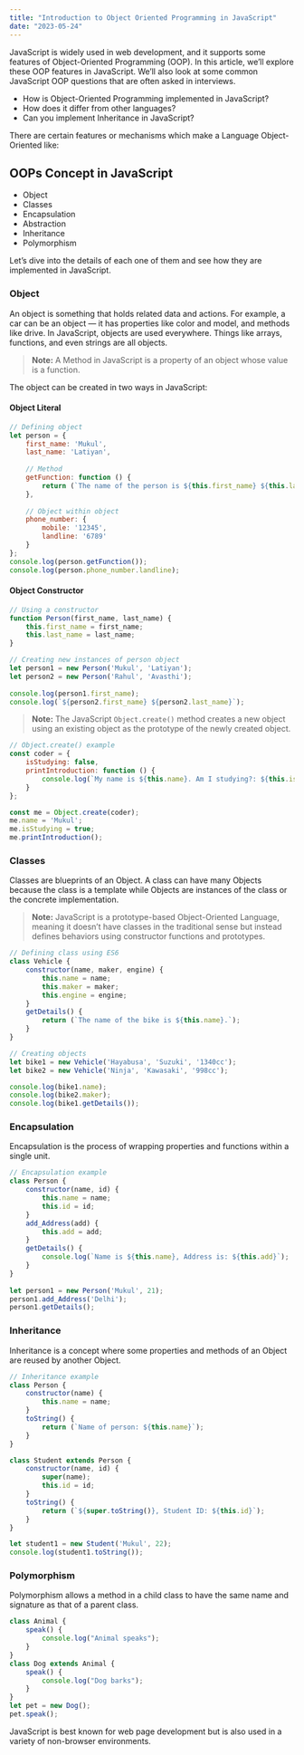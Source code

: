 ```yaml
---
title: "Introduction to Object Oriented Programming in JavaScript"
date: "2023-05-24"
---
```


JavaScript is widely used in web development, and it supports some features of Object-Oriented Programming (OOP). In this article, we’ll explore these OOP features in JavaScript. We’ll also look at some common JavaScript OOP questions that are often asked in interviews.

- How is Object-Oriented Programming implemented in JavaScript? 
- How does it differ from other languages? 
- Can you implement Inheritance in JavaScript?

There are certain features or mechanisms which make a Language Object-Oriented like:

## OOPs Concept in JavaScript

- Object
- Classes
- Encapsulation
- Abstraction
- Inheritance
- Polymorphism

Let’s dive into the details of each one of them and see how they are implemented in JavaScript.

### Object

An object is something that holds related data and actions. For example, a car can be an object — it has properties like color and model, and methods like drive. In JavaScript, objects are used everywhere. Things like arrays, functions, and even strings are all objects.

> **Note:** A Method in JavaScript is a property of an object whose value is a function.

The object can be created in two ways in JavaScript:

#### Object Literal

```js
// Defining object
let person = {
    first_name: 'Mukul',
    last_name: 'Latiyan',
    
    // Method
    getFunction: function () {
        return (`The name of the person is ${this.first_name} ${this.last_name}`);
    },
    
    // Object within object
    phone_number: {
        mobile: '12345',
        landline: '6789'
    }
};
console.log(person.getFunction());
console.log(person.phone_number.landline);
```

#### Object Constructor

```js
// Using a constructor
function Person(first_name, last_name) {
    this.first_name = first_name;
    this.last_name = last_name;
}

// Creating new instances of person object
let person1 = new Person('Mukul', 'Latiyan');
let person2 = new Person('Rahul', 'Avasthi');
 
console.log(person1.first_name);
console.log(`${person2.first_name} ${person2.last_name}`);
```

> **Note:** The JavaScript `Object.create()` method creates a new object using an existing object as the prototype of the newly created object.

```js
// Object.create() example
const coder = {
    isStudying: false,
    printIntroduction: function () {
        console.log(`My name is ${this.name}. Am I studying?: ${this.isStudying}.`);
    }
};

const me = Object.create(coder);
me.name = 'Mukul';
me.isStudying = true;
me.printIntroduction();
```

### Classes

Classes are blueprints of an Object. A class can have many Objects because the class is a template while Objects are instances of the class or the concrete implementation.

> **Note:** JavaScript is a prototype-based Object-Oriented Language, meaning it doesn’t have classes in the traditional sense but instead defines behaviors using constructor functions and prototypes.

```js
// Defining class using ES6
class Vehicle {
    constructor(name, maker, engine) {
        this.name = name;
        this.maker = maker;
        this.engine = engine;
    }
    getDetails() {
        return (`The name of the bike is ${this.name}.`);
    }
}

// Creating objects
let bike1 = new Vehicle('Hayabusa', 'Suzuki', '1340cc');
let bike2 = new Vehicle('Ninja', 'Kawasaki', '998cc');

console.log(bike1.name);
console.log(bike2.maker);
console.log(bike1.getDetails());
```

### Encapsulation

Encapsulation is the process of wrapping properties and functions within a single unit.

```js
// Encapsulation example
class Person {
    constructor(name, id) {
        this.name = name;
        this.id = id;
    }
    add_Address(add) {
        this.add = add;
    }
    getDetails() {
        console.log(`Name is ${this.name}, Address is: ${this.add}`);
    }
}
 
let person1 = new Person('Mukul', 21);
person1.add_Address('Delhi');
person1.getDetails();
```

### Inheritance

Inheritance is a concept where some properties and methods of an Object are reused by another Object.

```js
// Inheritance example
class Person {
    constructor(name) {
        this.name = name;
    }
    toString() {
        return (`Name of person: ${this.name}`);
    }
}

class Student extends Person {
    constructor(name, id) {
        super(name);
        this.id = id;
    }
    toString() {
        return (`${super.toString()}, Student ID: ${this.id}`);
    }
}

let student1 = new Student('Mukul', 22);
console.log(student1.toString());
```

### Polymorphism

Polymorphism allows a method in a child class to have the same name and signature as that of a parent class.

```js
class Animal {
    speak() {
        console.log("Animal speaks");
    }
}
class Dog extends Animal {
    speak() {
        console.log("Dog barks");
    }
}
let pet = new Dog();
pet.speak();
```

JavaScript is best known for web page development but is also used in a variety of non-browser environments.